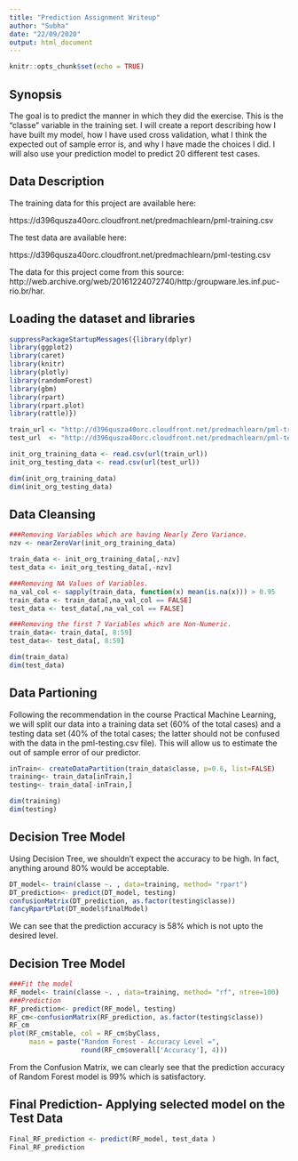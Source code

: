 ---
title: "Prediction Assignment Writeup"
author: "Subha"
date: "22/09/2020"
output: html_document
---

```{r}
knitr::opts_chunk$set(echo = TRUE)
```

## Synopsis

The goal is to predict the manner in which they did the exercise. This is the “classe” variable in the training set. I will create a report describing how I have built my model, how I have used cross validation, what I think the expected out of sample error is, and why I have made the choices I did. I will also use your prediction model to predict 20 different test cases.


## Data Description

The training data for this project are available here:

https://d396qusza40orc.cloudfront.net/predmachlearn/pml-training.csv

The test data are available here:

https://d396qusza40orc.cloudfront.net/predmachlearn/pml-testing.csv

The data for this project come from this source: http://web.archive.org/web/20161224072740/http:/groupware.les.inf.puc-rio.br/har.

## Loading the dataset and libraries

```{r message=FALSE}
suppressPackageStartupMessages({library(dplyr)
library(ggplot2)
library(caret)
library(knitr)
library(plotly)
library(randomForest)
library(gbm)
library(rpart)
library(rpart.plot)
library(rattle)})

train_url <- "http://d396qusza40orc.cloudfront.net/predmachlearn/pml-training.csv"
test_url  <- "http://d396qusza40orc.cloudfront.net/predmachlearn/pml-testing.csv"

init_org_training_data <- read.csv(url(train_url))
init_org_testing_data <- read.csv(url(test_url))

dim(init_org_training_data)
dim(init_org_testing_data)
```

## Data Cleansing

```{r}
###Removing Variables which are having Nearly Zero Variance.
nzv <- nearZeroVar(init_org_training_data)

train_data <- init_org_training_data[,-nzv]
test_data <- init_org_testing_data[,-nzv]

###Removing NA Values of Variables.  
na_val_col <- sapply(train_data, function(x) mean(is.na(x))) > 0.95
train_data <- train_data[,na_val_col == FALSE]
test_data <- test_data[,na_val_col == FALSE]

###Removing the first 7 Variables which are Non-Numeric.  
train_data<- train_data[, 8:59]
test_data<- test_data[, 8:59]

dim(train_data)
dim(test_data)
```

## Data Partioning

Following the recommendation in the course Practical Machine Learning, we will split our data into a training data set (60% of the total cases) and a testing data set (40% of the total cases; the latter should not be confused with the data in the pml-testing.csv file). This will allow us to estimate the out of sample error of our predictor.

```{r}
inTrain<- createDataPartition(train_data$classe, p=0.6, list=FALSE)
training<- train_data[inTrain,]
testing<- train_data[-inTrain,]

dim(training)
dim(testing)
```

## Decision Tree Model

Using Decision Tree, we shouldn’t expect the accuracy to be high. In fact, anything around 80% would be acceptable.

```{r}
DT_model<- train(classe ~. , data=training, method= "rpart")
DT_prediction<- predict(DT_model, testing)
confusionMatrix(DT_prediction, as.factor(testing$classe))
fancyRpartPlot(DT_model$finalModel)
```

We can see that the prediction accuracy is 58% which is not upto the desired level.

## Decision Tree Model

```{r}
###Fit the model   
RF_model<- train(classe ~. , data=training, method= "rf", ntree=100)
###Prediction  
RF_prediction<- predict(RF_model, testing)
RF_cm<-confusionMatrix(RF_prediction, as.factor(testing$classe))
RF_cm
plot(RF_cm$table, col = RF_cm$byClass, 
     main = paste("Random Forest - Accuracy Level =",
                  round(RF_cm$overall['Accuracy'], 4)))
```

From the Confusion Matrix, we can clearly see that the prediction accuracy of Random Forest model is 99% which is satisfactory.

## Final Prediction- Applying selected model on the Test Data

```{r}
Final_RF_prediction <- predict(RF_model, test_data )
Final_RF_prediction
```
